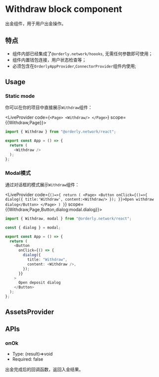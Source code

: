 

# Withdraw block component

出金组件，用于用户出金操作。

## 特点

- 组件内部已经集成了`@orderly.network/hoooks`, 无需任何参数即可使用；
- 组件内置钱包连接，用户状态检查等；
- 必须包含在`OrderlyAppProvider`,`ConnectorProvider`组件内使用;

## Usage

### Static mode

你可以在你的项目中直接展示`Withdraw`组件：


<LiveProvider code={`<Page>
    <Withdraw/>
</Page>`} scope={{Withdraw,Page}}>
<div className="flex justify-center py-3 mt-5 rounded shadow-lg bg-base-700">

<LivePreview />

</div>
  
  <LiveError />
</LiveProvider>

```typescript copy
import { Withdraw } from "@orderly.network/react";

export const App = () => {
  return (
    <Withdraw />
  );
};
```

### Modal模式

通过对话框的模式展示`Withdraw`组件：

<LiveProvider code={`()=>{
    return (
        <Page>
        <Button onClick={()=>{
            dialog({
                title:'Withdraw',
                content:<Withdraw/>
            });
        }}>Open withdraw dialog</Button>
</Page>
    )
}`} scope={{Withdraw,Page,Button,dialog:modal.dialog}}>
<div className="flex justify-center py-10 mt-5 rounded shadow-lg bg-base-700 color-item">

<LivePreview />

</div>
  
  <LiveError />
</LiveProvider>


```typescript copy
import { Withdraw, modal } from "@orderly.network/react";

const { dialog } = modal;

export const App = () => {
  return (
    <Button
      onClick={() => {
        dialog({
          title: "Withdraw",
          content: <Withdraw />,
        });
      }}
    >
      Open deposit dialog
    </Button>
  );
};
```

## AssetsProvider




## APIs


### onOk

- Type: (result)=>void
- Required: false

出金完成后的回调函数，返回入金结果。